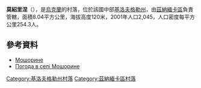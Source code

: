 {{coord|48|36|57|N|32|43|19|E|scale:100000_region:UA|display=title}}

'''莫紹里涅'''（{{lang-uk|Мошорине}}），是[[烏克蘭|烏克蘭]]的村落，位於該國中部[[基洛夫格勒州|基洛夫格勒州]]，由[[茲納緬卡區_(烏克蘭)|茲納緬卡區]]負責管轄，面積8.04平方公里，海拔高度120米，2001年人口2,045，人口密度每平方公里254.3人。

==參考資料==
*[http://gska2.rada.gov.ua/pls/z7502/A005?rdat1=30.01.2010&rf7571=16796 Мошорине]{{dead link|date=2018年4月 |bot=InternetArchiveBot |fix-attempted=yes }}
* [http://weather.in.ua/ua/kirovogradskaja/16401 Погода в селі Мошорине]

{{DEFAULTSORT:Мошорине}}
[[Category:基洛夫格勒州村落|Category:基洛夫格勒州村落]]
[[Category:茲納緬卡區村落|Category:茲納緬卡區村落]]


{{Kirovohrad-geo-stub}}